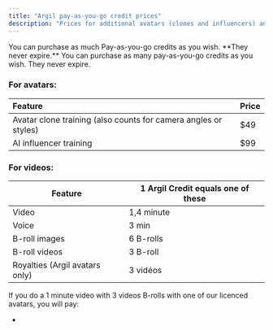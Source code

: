 ```yaml
---
title: "Argil pay-as-you-go credit prices"
description: "Prices for additional avatars (clones and influencers) and credits purchases "
---
```


<Tip>
  You can purchase as much Pay-as-you-go credits as you wish. **They never expire.**
</Tip>

<Card title="Purchase your additionnal credits here" cta="https://app.argil.ai/?workspaceSettingsModalOpen=true">
  You can purchase as many pay-as-you-go credits as you wish. They never expire.
</Card>

### For avatars:

| Feature                                                         | Price |
| :-------------------------------------------------------------- | :---- |
| Avatar clone training (also counts for camera angles or styles) | $49   |
| AI influencer training                                          | $99   |

### For videos:

| Feature                        | 1 Argil Credit equals one of these |
| ------------------------------ | ---------------------------------- |
| Video                          | 1,4 minute                         |
| Voice                          | 3 min                              |
| B-roll images                  | 6 B-rolls                          |
| B-roll videos                  | 3 B-roll                           |
| Royalties (Argil avatars only) | 3 vidéos                           |

If you do a 1 minute video with 3 videos B-rolls with one of our licenced avatars, you will pay: 

- 